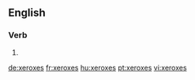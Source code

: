 ==English==

===Verb===
{{head|en|verb form}}

# {{en-third-person singular of|xerox}}

[[de:xeroxes]]
[[fr:xeroxes]]
[[hu:xeroxes]]
[[pt:xeroxes]]
[[vi:xeroxes]]